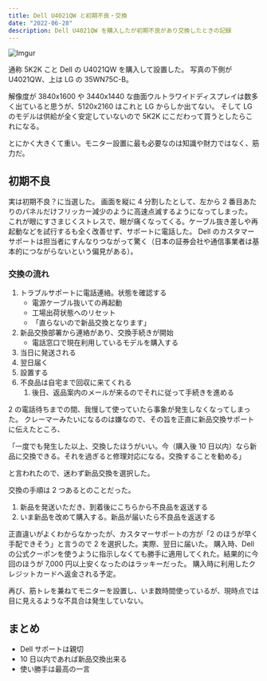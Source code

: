 ```yaml
---
title: Dell U4021QW と初期不良・交換
date: "2022-06-28"
description: Dell U4021QW を購入したが初期不良があり交換したときの記録
---
```


![Imgur](https://i.imgur.com/2wQtA3Zl.jpg)

通称 5K2K こと Dell の U4021QW を購入して設置した。
写真の下側が U4021QW、上は LG の 35WN75C-B。

解像度が 3840x1600 や 3440x1440 な曲面ウルトラワイドディスプレイは数多く出ていると思うが、5120x2160 はこれと LG からしか出てない。
そして LG のモデルは供給が全く安定していないので 5K2K にこだわって買うとしたらこれになる。

とにかく大きくて重い。モニター設置に最も必要なのは知識や財力ではなく、筋力だ。

## 初期不良

実は初期不良？に当選した。 画面を縦に 4 分割したとして、左から 2 番目あたりのパネルだけフリッカー減少のように高速点滅するようになってしまった。
これが眼にすさまじくストレスで、眼が痛くなってくる。ケーブル抜き差しや再起動などを試行するも全く改善せず、サポートに電話した。
Dell のカスタマーサポートは担当者にすんなりつながって驚く（日本の証券会社や通信事業者は基本的につながらないという偏見がある）。

### 交換の流れ

1. トラブルサポートに電話連絡。状態を確認する
   - 電源ケーブル抜いての再起動
   - 工場出荷状態へのリセット
   - 「直らないので新品交換となります」
2. 新品交換部署から連絡があり、交換手続きが開始
   - 電話窓口で現在利用しているモデルを購入する
3. 当日に発送される
4. 翌日届く
5. 設置する
6. 不良品は自宅まで回収に来てくれる
   1. 後日、返品案内のメールが来るのでそれに従って手続きを進める

2 の電話待ちまでの間、我慢して使っていたら事象が発生しなくなってしまった。
クレーマーみたいになるのは嫌なので、その旨を正直に新品交換サポートに伝えたところ、

「一度でも発生した以上、交換したほうがいい。今（購入後 10 日以内）なら新品に交換できる。それを過ぎると修理対応になる。交換することを勧める」

と言われたので、迷わず新品交換を選択した。

交換の手順は 2 つあるとのことだった。

1. 新品を発送いただき、到着後にこちらから不良品を返送する
2. いま新品を改めて購入する。新品が届いたら不良品を返送する

正直違いがよくわからなかったが、カスタマーサポートの方が「2 のほうが早く手配できそう」と言うので 2 を選択した。実際、翌日に届いた。
購入時、Dell の公式クーポンを使うように指示しなくても勝手に適用してくれた。結果的に今回のほうが 7,000 円以上安くなったのはラッキーだった。
購入時に利用したクレジットカードへ返金される予定。

再び、筋トレを兼ねてモニターを設置し、いま数時間使っているが、現時点では目に見えるような不具合は発生していない。

## まとめ

- Dell サポートは親切
- 10 日以内であれば新品交換出来る
- 使い勝手は最高の一言
